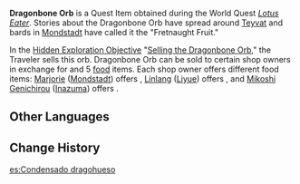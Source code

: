 {{Item Infobox
|id           = 100945
|image        = Item Dragonbone Orb.png
|type         = Quest Items
|description  = The fruit of the Dragonbone Flower, created via the use of the Waters of Lethe. It is said to sweep one's worries away and bring peace. Giving up your objectives, forsaking desire, and becoming content and satisfied... Is that not happiness?
|source1      = [[Lotus Eater]]
}}
'''Dragonbone Orb''' is a Quest Item obtained during the World Quest ''[[Lotus Eater]]''. Stories about the Dragonbone Orb have spread around [[Teyvat]] and bards in [[Mondstadt]] have called it the "Fretnaught Fruit."

In the [[Hidden Exploration Objective]] "[[Selling the Dragonbone Orb]]," the Traveler sells this orb. Dragonbone Orb can be sold to certain shop owners in exchange for {{Item|Mora|24|x=80,000}} and 5 [[food]] items. Each shop owner offers different food items: [[Marjorie]] ([[Mondstadt]]) offers {{Item|Moon Pie|24|x=5}}, [[Linlang]] ([[Liyue]]) offers {{Item|Bountiful Year|24|x=5}}, and [[Mikoshi Genichirou]] ([[Inazuma]]) offers {{Item|Sashimi Platter|24|x=5}}.

==Other Languages==
{{Other Languages
|en      = Dragonbone Orb
|zhs     = 龙骨花凝珠
|zhs_rm  = Lónggǔ-huā Níng Zhū
|zht     = 龍骨花凝珠
|zht_rm  = Lónggǔ-huā Níng Zhū
|zh_tl   = Dragonbone Flower Condensed Pearl
|ja      = 龍骨花の露玉
|ja_rm   = Ryuukotsuka no Rogyoku{{Assumed}}
|ja_tl   = Dew Orb Of the Dragonbone Flower
|ko      = 용 뼈의 꽃 결정
|ko_rm   = Yong Ppyeo-ui Kkot Gyeoljeong
|ko_tl   = Flower Crystal of DragonBone
|es      = Condensado dragohueso
|es_tl   = Condensed Dragonbone
|fr      = Orbe d'os-dragon
|fr_tl   = Dragonbone Orb
|ru      = Жемчужина Драконьего цветка
|ru_tl   = Pearl of the Dragon Flower
|th      = Dragonbone Orb
|vi      = Ngọc Long Cốt
|vi_tl   = Dragonbone Gem
|de      = Perle der Drachenknochenblume
|de_tl   = Pearl of the Dragonbone Flower
|id      = Dragonbone Orb
|pt      = Pérola Osso de Dragão
|pt_tl   = 
|tr      = Ejderkemiği Küresi
|tr_tl   = 
|it      = Sfera d'osso di drago
|it_tl   = Orb of Dragon's Bone
}}

==Change History==
{{Change History|2.4}}

[[es:Condensado dragohueso]]